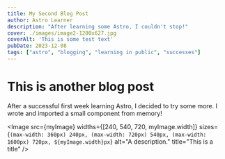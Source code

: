 ```yaml
---
title: My Second Blog Post
author: Astro Learner
description: "After learning some Astro, I couldn't stop!"
cover: ./images/image2-1200x627.jpg
coverAlt: 'This is some test text'
pubDate: 2023-12-08
tags: ["astro", "blogging", "learning in public", "successes"]
---
```


# This is another blog post


After a successful first week learning Astro, I decided to try some more. I wrote and imported a small component from memory!


<Image
  src={myImage}
  widths={[240, 540, 720, myImage.width]}
  sizes={`(max-width: 360px) 240px, (max-width: 720px) 540px, (max-width: 1600px) 720px, ${myImage.width}px`}
  alt="A description."
  title="This is a title"
/>